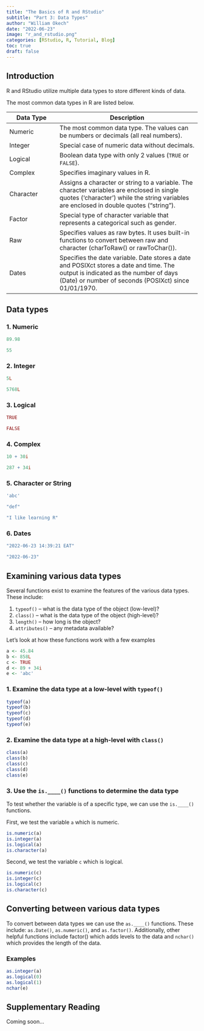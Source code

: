 ```yaml
---
title: "The Basics of R and RStudio"
subtitle: "Part 3: Data Types"
author: "William Okech"
date: "2022-06-23"
image: "r_and_rstudio.png"
categories: [RStudio, R, Tutorial, Blog]
toc: true
draft: false
---
```


## Introduction

R and RStudio utilize multiple data types to store different kinds of data.

The most common data types in R are listed below.

| **Data Type** | **Description**                                                                                                                                                                           |
|-------------------|-----------------------------------------------------|
| Numeric       | The most common data type. The values can be numbers or decimals (all real numbers).                                                                                                      |
| Integer       | Special case of numeric data without decimals.                                                                                                                                            |
| Logical       | Boolean data type with only 2 values (`TRUE` or `FALSE`).                                                                                                                                 |
| Complex       | Specifies imaginary values in R.                                                                                                                                                          |
| Character     | Assigns a character or string to a variable. The character variables are enclosed in single quotes ('character') while the string variables are enclosed in double quotes ("string").     |
| Factor        | Special type of character variable that represents a categorical such as gender.                                                                                                          |
| Raw           | Specifies values as raw bytes. It uses built-in functions to convert between raw and character (charToRaw() or rawToChar()).                                                              |
| Dates         | Specifies the date variable. Date stores a date and POSIXct stores a date and time. The output is indicated as the number of days (Date) or number of seconds (POSIXct) since 01/01/1970. |

## Data types

### 1. Numeric

```r
89.98

55
```

### 2. Integer

```r
5L

5768L
```

### 3. Logical

```r
TRUE

FALSE
```

### 4. Complex

```r
10 + 30i

287 + 34i
```

### 5. Character or String

```r
'abc'

"def"

"I like learning R"
```

### 6. Dates

```r
"2022-06-23 14:39:21 EAT"

"2022-06-23"
```

## Examining various data types

Several functions exist to examine the features of the various data types. These include:

1.  `typeof()` -- what is the data type of the object (low-level)?
2.  `class()` -- what is the data type of the object (high-level)?
3.  `length()` -- how long is the object?
4.  `attributes()` -- any metadata available?

Let's look at how these functions work with a few examples

```r
a <- 45.84
b <- 858L
c <- TRUE
d <- 89 + 34i
e <- 'abc'
```

### 1. Examine the data type at a low-level with `typeof()`

```r
typeof(a)
typeof(b)
typeof(c)
typeof(d)
typeof(e)
```

### 2. Examine the data type at a high-level with `class()`

```r
class(a)
class(b)
class(c)
class(d)
class(e)
```

### 3. Use the `is.____()` functions to determine the data type

To test whether the variable is of a specific type, we can use the `is.____()` functions.

First, we test the variable `a` which is numeric.

```r
is.numeric(a)
is.integer(a)
is.logical(a)
is.character(a)
```

Second, we test the variable `c` which is logical.

```r
is.numeric(c)
is.integer(c)
is.logical(c)
is.character(c)
```

## Converting between various data types

To convert between data types we can use the `as.____()` functions. These include: `as.Date()`, `as.numeric()`, and `as.factor()`. Additionally, other helpful functions include factor() which adds levels to the data and `nchar()` which provides the length of the data.

### Examples

```r
as.integer(a)
as.logical(0)
as.logical(1)
nchar(e)
```

## Supplementary Reading

Coming soon...
